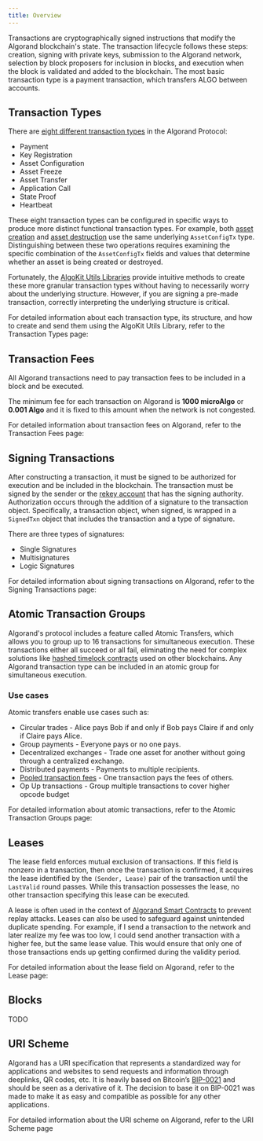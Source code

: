 ```yaml
---
title: Overview
---
```



Transactions are cryptographically signed instructions that modify the Algorand blockchain's state. The transaction lifecycle follows these steps: creation, signing with private keys, submission to the Algorand network, selection by block proposers for inclusion in blocks, and execution when the block is validated and added to the blockchain. The most basic transaction type is a payment transaction, which transfers ALGO between accounts.

## Transaction Types

There are [eight different transaction types](https://github.com/algorand/go-algorand/blob/master/protocol/txntype.go) in the Algorand Protocol:

- Payment
- Key Registration
- Asset Configuration
- Asset Freeze
- Asset Transfer
- Application Call
- State Proof
- Heartbeat

These eight transaction types can be configured in specific ways to produce more distinct functional transaction types. For example, both [asset creation](/concepts/transactions/types#create-an-asset) and [asset destruction](/concepts/transactions/types#destroy-an-asset) use the same underlying `AssetConfigTx` type. Distinguishing between these two operations requires examining the specific combination of the `AssetConfigTx` fields and values that determine whether an asset is being created or destroyed.

Fortunately, the [AlgoKit Utils Libraries](/algokit/algokit-intro#algokit-utils) provide intuitive methods to create these more granular transaction types without having to necessarily worry about the underlying structure. However, if you are signing a pre-made transaction, correctly interpreting the underlying structure is critical.

For detailed information about each transaction type, its structure, and how to create and send them using the AlgoKit Utils Library, refer to the Transaction Types page:

<LinkCard
  title='Transaction Types'
  href='/concepts/transactions/types'
  description='Detailed information about transaction types'
/>

## Transaction Fees

All Algorand transactions need to pay transaction fees to be included in a block and be executed.

The minimum fee for each transaction on Algorand is **1000 microAlgo** or **0.001 Algo** and it is fixed to this amount when the network is not congested.

For detailed information about transaction fees on Algorand, refer to the Transaction Fees page:

<LinkCard
  title='Transaction Fees'
  href='/concepts/transactions/fees'
  description='Detailed information about transaction fees'
/>

## Signing Transactions

After constructing a transaction, it must be signed to be authorized for execution and be included in the blockchain. The transaction must be signed by the sender or the [rekey account](/concepts/accounts/rekeying) that has the signing authority. Authorization occurs through the addition of a signature to the transaction object. Specifically, a transaction object, when signed, is wrapped in a `SignedTxn` object that includes the transaction and a type of signature.

There are three types of signatures:

- Single Signatures
- Multisignatures
- Logic Signatures

For detailed information about signing transactions on Algorand, refer to the Signing Transactions page:

<LinkCard
  title='Signing Transactions'
  href='/concepts/transactions/signing'
  description='Detailed information about signing transactions'
/>

## Atomic Transaction Groups

Algorand's protocol includes a feature called Atomic Transfers, which allows you to group up to 16 transactions for simultaneous execution. These transactions either all succeed or all fail, eliminating the need for complex solutions like [hashed timelock contracts](https://bitcoinwiki.org/wiki/hashed-timelock-contracts) used on other blockchains. Any Algorand transaction type can be included in an atomic group for simultaneous execution.

### Use cases

Atomic transfers enable use cases such as:

- Circular trades - Alice pays Bob if and only if Bob pays Claire if and only if Claire pays Alice.
- Group payments - Everyone pays or no one pays.
- Decentralized exchanges - Trade one asset for another without going through a centralized exchange.
- Distributed payments - Payments to multiple recipients.
- [Pooled transaction fees](FUTURELINK:/concepts/transactions/fees) - One transaction pays the fees of others.
- Op Up transactions - Group multiple transactions to cover higher opcode budget

For detailed information about atomic transactions, refer to the Atomic Transaction Groups page:

<LinkCard
  title='Atomic Transaction Groups'
  href='/concepts/transactions/atomic-txn-groups'
  description='Detailed information about atomic transaction groups'
/>

## Leases

The lease field enforces mutual exclusion of transactions. If this field is nonzero in a transaction, then once the transaction is confirmed, it acquires the lease identified by the `(Sender, Lease)` pair of the transaction until the `LastValid` round passes. While this transaction possesses the lease, no other transaction specifying this lease can be executed.

A lease is often used in the context of [Algorand Smart Contracts](/concepts/smart-contracts/overview) to prevent replay attacks. Leases can also be used to safeguard against unintended duplicate spending. For example, if I send a transaction to the network and later realize my fee was too low, I could send another transaction with a higher fee, but the same lease value. This would ensure that only one of those transactions ends up getting confirmed during the validity period.

For detailed information about the lease field on Algorand, refer to the Lease page:

<LinkCard
  title='Lease'
  href='/concepts/transactions/leases'
  description='Detailed information about the lease field'
/>

## Blocks

TODO

## URI Scheme

Algorand has a URI specification that represents a standardized way for applications and websites to send requests and information through deeplinks, QR codes, etc. It is heavily based on Bitcoin’s [BIP-0021](https://github.com/bitcoin/bips/blob/master/bip-0021.mediawiki) and should be seen as a derivative of it. The decision to base it on BIP-0021 was made to make it as easy and compatible as possible for any other applications.

For detailed information about the URI scheme on Algorand, refer to the URI Scheme page

<LinkCard
  title='URI Scheme'
  href='/concepts/transactions/uri-scheme'
  description='Detailed information about the URI scheme'
/>
